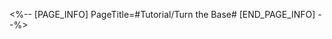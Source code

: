 <%-- [PAGE_INFO]
PageTitle=#Tutorial/Turn the Base#
[END_PAGE_INFO] --%>
{{Tutorial
|sort      = 631101
|title     = Turn the Base
|subtitle  = 
|type      = Adventure
|about     = 
|image1    = Tutorial Turn the Base 1.png{{subst:void|<!--$UPLOAD:<<SpriteOutput/TutorialPic/TutorialPage_631101.png>-<Tutorial Turn the Base 1.png>-<Tutorial Files>>-->}}
|text1     = The bases of some Ball-Holder Statues have a rotating mechanism, identifiable by the presence of a {{Color|h|nobold=1|glowing blue pattern}} at their base connection. For these statues, you can {{Color|h|nobold=1|adjust their orientation}} from the back to direct the ball to roll in different directions.
}}